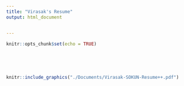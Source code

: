 ```yaml
---
title: "Virasak's Resume"
output: html_document


---
```

```r
knitr::opts_chunk$set(echo = TRUE)
```

<br>

<br>
```r
knitr::include_graphics("./Documents/Virasak-SOKUN-Resume++.pdf")

```



